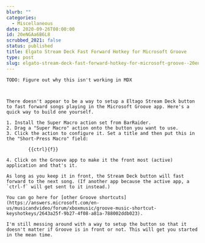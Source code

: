```yaml
---
blurb: ""
categories:
  - Miscellaneous
date: 2020-09-26T00:00:00
id: 20eNGAa6B6L8
scrubbed_2021: false
status: published
title: Elgato Stream Deck Fast Forward Hotkey for Microsoft Groove
type: post
slug: elgato-stream-deck-fast-forward-hotkey-for-microsoft-groove--20engaa6b6l8
---
```


```
TODO: Figure out why this isn't working in MDX



There doesn't appear to be a way to setup a Eltago Stream Deck button to fast forward songs playing in the Microsoft Groove app. Here's a quick way to build one yourself. 

1. Install the Super Macro action set from BarRaider. 
2. Drag a "Super Macro" action onto the button you want to use. 
3. Click the action to configure it. Set a title and then put this in the "Short-Press Macro" field:

		{{ctrl}{f}}

4. Click on the Groove app to make it the front most (active) application and that's it.

As long as you keep it in front, the Stream Deck button will fast forward to the next song. (If another app because the active app, a `ctrl-f` will get sent to it instead.)

You can go here for [other Groove shortcuts](https://answers.microsoft.com/en-us/musicandvideo/forum/xboxmusic/groove-music-shortcut-keyshotkeys/2643a25f-9b27-4f08-a81a-788002ddb023).

I'm still messing around with a way to setup the button so that it doesn't matter if Groove is in front or not. This will get you started in the mean time.
```